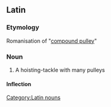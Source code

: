 ==Latin==
===Etymology===
Romanisation of {{AGr.|la}} '''{{polytonic|[[πολυσπαστον]]}}''' {{italbrac|polyspaston}} "[[compound pulley]]"

===Noun===
{{la-noun|polyspaston|polyspasti#Latin|polyspastī|n|second}}

# A hoisting-tackle with many pulleys

====Inflection====
{{ladecl2}}
{{la-decl-2nd-Greek-N|polyspast}}

[[Category:Latin nouns]]